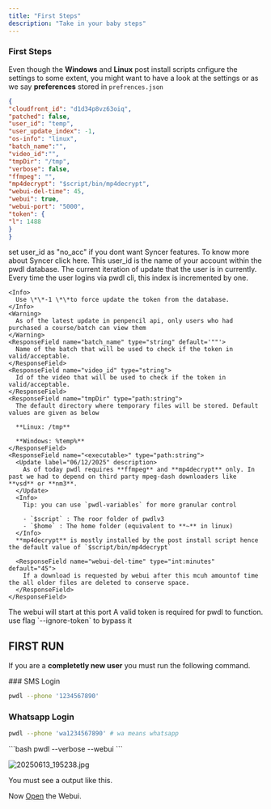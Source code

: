 ```yaml
---
title: "First Steps"
description: "Take in your baby steps"
---
```


### First Steps

Even though the **Windows** and **Linux** post install scripts cnfigure the settings to some extent, you might want to have a look at the settings or as we say **preferences** stored in `prefrences.json`

```json preferences.json
{
"cloudfront_id": "d1d34p8vz63oiq",
"patched": false,
"user_id": "temp",
"user_update_index": -1,
"os-info": "linux",
"batch_name":"",
"video_id":"",
"tmpDir": "/tmp",
"verbose": false,
"ffmpeg": "",
"mp4decrypt": "$script/bin/mp4decrypt",
"webui-del-time": 45,
"webui": true,
"webui-port": "5000",
"token": {
"l": 1488
}
}
```

<Accordion title="Prefrences " description="Only few important ones have been discussed below" icon="code" iconType="solid">
  <ParamField path="user_id" type="string">
    <Danger>
      set user_id as "no_acc" if you dont want Syncer features. To know more about Syncer click here.
    </Danger>
    This user_id is the name of your account within the pwdl database.
  </ParamField>
  <ResponseField name="user_update_index" type="int">
    The current iteration of update that the user is in currently. Every time the user logins via pwdl cli, this index is incremented by one.

    <Info>
      Use \*\*-1 \*\*to force update the token from the database.
    </Info>
    <Warning>
      As of the latest update in penpencil api, only users who had purchased a course/batch can view them
    </Warning>
    <ResponseField name="batch_name" type="string" default='""'>
      Name of the batch that will be used to check if the token in valid/acceptable.
    </ResponseField>
    <ResponseField name="video_id" type="string">
      Id of the video that will be used to check if the token in valid/acceptable.
    </ResponseField>
    <ResponseField name="tmpDir" type="path:string">
      The default directory where temporary files will be stored. Default values are given as below

      **Linux: /tmp**

      **Windows: %temp%**
    </ResponseField>
    <ResponseField name="<executable>" type="path:string">
      <Update label="06/12/2025" description>
        As of today pwdl requires **ffmpeg** and **mp4decrypt** only. In past we had to depend on third party mpeg-dash downloaders like **vsd** or **nm3**.
      </Update>
      <Info>
        Tip: you can use `pwdl-variables` for more granular control

        - `$script` : The roor folder of pwdlv3
        - `$home` : The home folder (equivalent to **~** in linux)
      </Info>
      **mp4decrypt** is mostly installed by the post install script hence the default value of `$script/bin/mp4decrypt`

      <ResponseField name="webui-del-time" type="int:minutes" default="45">
        If a download is requested by webui after this mcuh amountof time the all older files are deleted to conserve space.
      </ResponseField>
    </ResponseField>
  </ResponseField>
  <ResponseField name="webui-port" type="int:port" default="5000">
    The webui will start at this port
  </ResponseField>
  <ResponseField name="token" type="object" required>
    A valid token is required for pwdl to function. use flag `--ignore-token` to bypass it
  </ResponseField>
</Accordion>

## FIRST RUN

If you are a **completetly new user** you must run the following command.

<Accordion title="Login" defaultOpen icon="lock">
  ### <Icon icon="message-sms" iconType="regular" size={20} /> SMS Login

  ```bash
  pwdl --phone '1234567890'
  ```

  ### <Icon icon="whatsapp" iconType="brands" size={22} /> Whatsapp Login

  ```bash
  pwdl --phone 'wa1234567890' # wa means whatsapp 
  ```
</Accordion>

<Accordion title="Webui" icon="browser">
  ```bash
  pwdl --verbose --webui 
  ```

  ![20250613_195238.jpg](/images/20250613_195238.jpg)

  You must see a output like this.

  Now [Open](http://localhost:5000) the Webui.
</Accordion>
